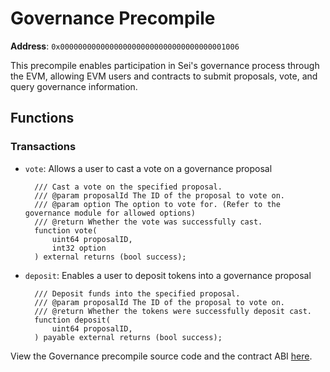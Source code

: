 
# Governance Precompile

**Address**: `0x0000000000000000000000000000000000001006`

This precompile enables participation in Sei's governance process through the
EVM, allowing EVM users and contracts to submit proposals, vote, and query
governance information.

## Functions

### Transactions

- `vote`: Allows a user to cast a vote on a governance proposal

  ```solidity copy
    /// Cast a vote on the specified proposal.
    /// @param proposalId The ID of the proposal to vote on.
    /// @param option The option to vote for. (Refer to the governance module for allowed options)
    /// @return Whether the vote was successfully cast.
    function vote(
        uint64 proposalID,
        int32 option
    ) external returns (bool success);
  ```

- `deposit`: Enables a user to deposit tokens into a governance proposal
  ```solidity copy
    /// Deposit funds into the specified proposal.
    /// @param proposalId The ID of the proposal to vote on.
    /// @return Whether the tokens were successfully deposit cast.
    function deposit(
        uint64 proposalID,
    ) payable external returns (bool success);
  ```

<Callout type="info">View the Governance precompile source code and the contract ABI [here](https://github.com/sei-protocol/sei-chain/tree/main/precompiles/gov).</Callout>
